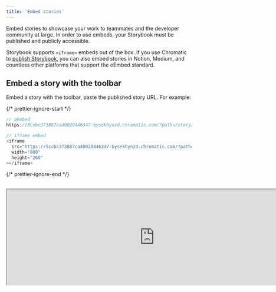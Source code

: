 ```yaml
---
title: 'Embed stories'
---
```


Embed stories to showcase your work to teammates and the developer community at large. In order to use embeds, your Storybook must be published and publicly accessible.

Storybook supports `<iframe>` embeds out of the box. If you use Chromatic to [publish Storybook](./publish-storybook.mdx#publish-storybook-with-chromatic), you can also embed stories in Notion, Medium, and countless other platforms that support the oEmbed standard.

## Embed a story with the toolbar

Embed a story with the toolbar, paste the published story URL. For example:

{/* prettier-ignore-start */}

```js
// oEmbed
https://5ccbc373887ca40020446347-bysekhynzd.chromatic.com/?path=/story/shadowboxcta--default

// iframe embed
<iframe
  src="https://5ccbc373887ca40020446347-bysekhynzd.chromatic.com/?path=/story/shadowboxcta--default&full=1&shortcuts=false&singleStory=true"
  width="800"
  height="260"
></iframe>
```

{/* prettier-ignore-end */}

<br />

<iframe src="https://5ccbc373887ca40020446347-bysekhynzd.chromatic.com/?path=/story/shadowboxcta--default&full=1&shortcuts=false&singleStory=true" width="800" height="260" />

## Embed a story without the toolbar

To embed a plain story without Storybook's toolbar, click the "open canvas in new tab" icon in the top-right corner of Storybook to get the canvas URL. For example:

{/* prettier-ignore-start */}

```js
// oEmbed
https://5ccbc373887ca40020446347-bysekhynzd.chromatic.com/iframe.html?id=/story/shadowboxcta--default&viewMode=story

// iframe embed
 <iframe
  src="https://5ccbc373887ca40020446347-bysekhynzd.chromatic.com/iframe.html?id=shadowboxcta--default&viewMode=story&shortcuts=false&singleStory=true"
  width="800"
  height="200"
></iframe>
```

{/* prettier-ignore-end */}

<br />

<iframe src="https://5ccbc373887ca40020446347-bysekhynzd.chromatic.com/iframe.html?id=shadowboxcta--default&viewMode=story&shortcuts=false&singleStory=true" width="800" height="200" />

## Embed a docs page

Embed a component's docs page by replacing the viewMode=story with viewMode=docs in the story URL.

{/* prettier-ignore-start */}

```js
// oEmbed
https://5ccbc373887ca40020446347-bysekhynzd.chromatic.com/iframe.html?id=/story/shadowboxcta--default&viewMode=docs

// iframe embed
 <iframe
  src="https://5ccbc373887ca40020446347-bysekhynzd.chromatic.com/iframe.html?id=shadowboxcta--default&viewMode=docs&shortcuts=false&singleStory=true"
  width="800"
  height="400"
></iframe>
```

{/* prettier-ignore-end */}

<br />

<iframe src="https://5ccbc373887ca40020446347-bysekhynzd.chromatic.com/iframe.html?id=shadowboxcta--default&viewMode=docs&shortcuts=false&singleStory=true" width="800" height="400" />

## Embed stories on other platforms

Every platform has different levels of embed support. Check the documentation of your service to see how they recommend embedding external content.

<details>
  <summary>How to embed in Medium</summary>

  Paste the Storybook URL into your Medium article, then press Enter. The embed will automatically resize to fit the story's height.

  While editing an article, Medium renders all embeds non-interactive. Once your article is published, it will become interactive. [Preview a demo on Medium](https://medium.com/@ghengeveld/embedding-storybook-on-medium-ce8a280c03ad).

  <Video src="../_assets/sharing/embed-medium-optimized.mp4" />
</details>

<details>
  <summary>How to embed in Notion</summary>

  In your Notion document, type /embed, press Enter, and paste the story URL as the embed link. You can resize the embed as necessary.

  ![Embed Notion](../_assets/sharing/embed-notion.png)
</details>

<details>
  <summary>How to embed in Ghost</summary>

  Type `/html` in your Ghost post, press Enter and paste the iframe URL. You can resize the embed via the width and height properties as required.

  ![Embed Ghost](../_assets/sharing/embed-ghost.png)
</details>

